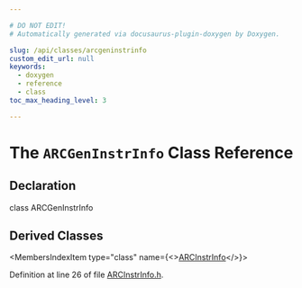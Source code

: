 ```yaml
---

# DO NOT EDIT!
# Automatically generated via docusaurus-plugin-doxygen by Doxygen.

slug: /api/classes/arcgeninstrinfo
custom_edit_url: null
keywords:
  - doxygen
  - reference
  - class
toc_max_heading_level: 3

---
```





# The `ARCGenInstrInfo` Class Reference

<DoxygenPage pluginConfig={pluginConfig}>



## Declaration

<CodeBlock>class ARCGenInstrInfo</CodeBlock>

## Derived Classes

<MembersIndex>

<MembersIndexItem
  type="class"
  name={<><a href="/docs/api/classes/llvm/arcinstrinfo">ARCInstrInfo</a></>}>
</MembersIndexItem>

</MembersIndex>


Definition at line 26 of file <a href="/docs/api/files/lib/lib/target/lib/target/arc/arcinstrinfo-h">ARCInstrInfo.h</a>.

</DoxygenPage>
